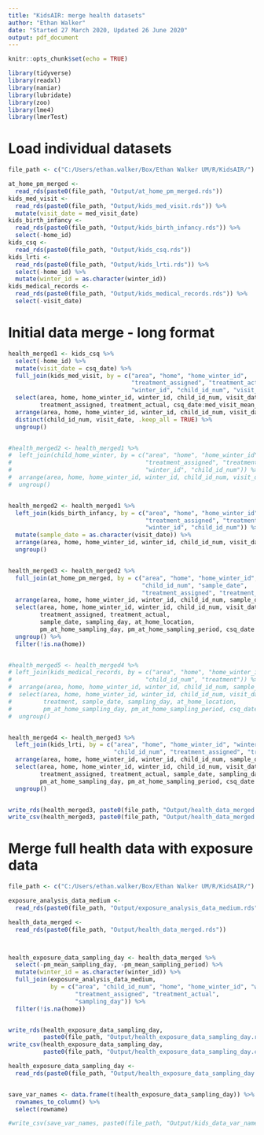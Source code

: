 ```yaml
---
title: "KidsAIR: merge health datasets"
author: "Ethan Walker"
date: "Started 27 March 2020, Updated 26 June 2020"
output: pdf_document
---
```


```r
knitr::opts_chunk$set(echo = TRUE)
```

```r
library(tidyverse)
library(readxl)
library(naniar)
library(lubridate)
library(zoo)
library(lme4)
library(lmerTest)
```

# Load individual datasets
```r
file_path <- c("C:/Users/ethan.walker/Box/Ethan Walker UM/R/KidsAIR/")

at_home_pm_merged <- 
  read_rds(paste0(file_path, "Output/at_home_pm_merged.rds"))
kids_med_visit <- 
  read_rds(paste0(file_path, "Output/kids_med_visit.rds")) %>% 
  mutate(visit_date = med_visit_date) 
kids_birth_infancy <- 
  read_rds(paste0(file_path, "Output/kids_birth_infancy.rds")) %>% 
  select(-home_id)
kids_csq <- 
  read_rds(paste0(file_path, "Output/kids_csq.rds")) 
kids_lrti <- 
  read_rds(paste0(file_path, "Output/kids_lrti.rds")) %>% 
  select(-home_id) %>% 
  mutate(winter_id = as.character(winter_id))
kids_medical_records <- 
  read_rds(paste0(file_path, "Output/kids_medical_records.rds")) %>% 
  select(-visit_date)
```


# Initial data merge - long format
```r
health_merged1 <- kids_csq %>% 
  select(-home_id) %>% 
  mutate(visit_date = csq_date) %>% 
  full_join(kids_med_visit, by = c("area", "home", "home_winter_id", 
                                   "treatment_assigned", "treatment_actual",
                                   "winter_id", "child_id_num", "visit_date")) %>% 
  select(area, home, home_winter_id, winter_id, child_id_num, visit_date,
         treatment_assigned, treatment_actual, csq_date:med_visit_mean_temp) %>% 
  arrange(area, home, home_winter_id, winter_id, child_id_num, visit_date) %>% 
  distinct(child_id_num, visit_date, .keep_all = TRUE) %>% 
  ungroup()


#health_merged2 <- health_merged1 %>% 
#  left_join(child_home_winter, by = c("area", "home", "home_winter_id", 
#                                      "treatment_assigned", "treatment_actual",
#                                      "winter_id", "child_id_num")) %>% 
#  arrange(area, home, home_winter_id, winter_id, child_id_num, visit_date) %>% 
#  ungroup()


health_merged2 <- health_merged1 %>% 
  left_join(kids_birth_infancy, by = c("area", "home", "home_winter_id", 
                                       "treatment_assigned", "treatment_actual",
                                       "winter_id", "child_id_num")) %>% 
  mutate(sample_date = as.character(visit_date)) %>% 
  arrange(area, home, home_winter_id, winter_id, child_id_num, visit_date) %>% 
  ungroup()


health_merged3 <- health_merged2 %>% 
  full_join(at_home_pm_merged, by = c("area", "home", "home_winter_id", "winter_id", 
                                      "child_id_num", "sample_date", 
                                      "treatment_assigned", "treatment_actual")) %>% 
  arrange(area, home, home_winter_id, winter_id, child_id_num, sample_date) %>% 
  select(area, home, home_winter_id, winter_id, child_id_num, visit_date,
         treatment_assigned, treatment_actual, 
         sample_date, sampling_day, at_home_location, 
         pm_at_home_sampling_day, pm_at_home_sampling_period, csq_date:at_home) %>% 
  ungroup() %>% 
  filter(!is.na(home))


#health_merged5 <- health_merged4 %>% 
# left_join(kids_medical_records, by = c("area", "home", "home_winter_id", "winter_id", 
#                                      "child_id_num", "treatment")) %>% 
#  arrange(area, home, home_winter_id, winter_id, child_id_num, sample_date) %>% 
#  select(area, home, home_winter_id, winter_id, child_id_num, visit_date,
#         treatment, sample_date, sampling_day, at_home_location, 
#         pm_at_home_sampling_day, pm_at_home_sampling_period, csq_date:med_rec_comments) %>% 
#  ungroup()


health_merged4 <- health_merged3 %>% 
  left_join(kids_lrti, by = c("area", "home", "home_winter_id", "winter_id", 
                              "child_id_num", "treatment_assigned", "treatment_actual")) %>% 
  arrange(area, home, home_winter_id, winter_id, child_id_num, sample_date) %>% 
  select(area, home, home_winter_id, winter_id, child_id_num, visit_date,
         treatment_assigned, treatment_actual, sample_date, sampling_day, at_home_location, 
         pm_at_home_sampling_day, pm_at_home_sampling_period, csq_date:lrti_professional_comments) %>% 
  ungroup() 


write_rds(health_merged3, paste0(file_path, "Output/health_data_merged.rds"))
write_csv(health_merged3, paste0(file_path, "Output/health_data_merged.csv"), na = "")
```


# Merge full health data with exposure data
```r
file_path <- c("C:/Users/ethan.walker/Box/Ethan Walker UM/R/KidsAIR/")

exposure_analysis_data_medium <- 
  read_rds(paste0(file_path, "Output/exposure_analysis_data_medium.rds")) 

health_data_merged <- 
  read_rds(paste0(file_path, "Output/health_data_merged.rds")) 



health_exposure_data_sampling_day <- health_data_merged %>% 
  select(-pm_mean_sampling_day, -pm_mean_sampling_period) %>% 
  mutate(winter_id = as.character(winter_id)) %>% 
  full_join(exposure_analysis_data_medium,
            by = c("area", "child_id_num", "home", "home_winter_id", "winter_id", 
                   "treatment_assigned", "treatment_actual",
                   "sampling_day")) %>% 
  filter(!is.na(home))


write_rds(health_exposure_data_sampling_day, 
          paste0(file_path, "Output/health_exposure_data_sampling_day.rds"))
write_csv(health_exposure_data_sampling_day, 
          paste0(file_path, "Output/health_exposure_data_sampling_day.csv"), na = "")
```

```r
health_exposure_data_sampling_day <- 
  read_rds(paste0(file_path, "Output/health_exposure_data_sampling_day.rds"))


save_var_names <- data.frame(t(health_exposure_data_sampling_day)) %>% 
  rownames_to_column() %>% 
  select(rowname)

#write_csv(save_var_names, paste0(file_path, "Output/kids_data_var_names.csv"), na = "")
```

